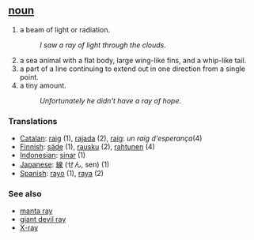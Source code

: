 == [[noun]] ==
#a beam of light or radiation.
#:''I saw a ray of light through the clouds''.
#a sea animal with a flat body, large wing-like fins, and a whip-like tail.
#a part of a line continuing to extend out in one direction from a single point.
#a tiny amount.
#:''Unfortunately he didn't have a ray of hope''.

=== Translations ===
*[[Catalan]]: [[raig]] (1), [[rajada]] (2), [[raig]]: ''un raig d'esperança''(4)
*[[Finnish]]: [[säde]] (1), [[rausku]] (2), [[rahtunen]] (4)
*[[Indonesian]]: [[sinar]] (1)
*[[Japanese]]: [[線]] (せん, sen) (1)
*[[Spanish]]: [[rayo]] (1), [[raya]] (2)

=== See also ===
*[[manta ray]]
*[[giant devil ray]]
*[[X-ray]]
